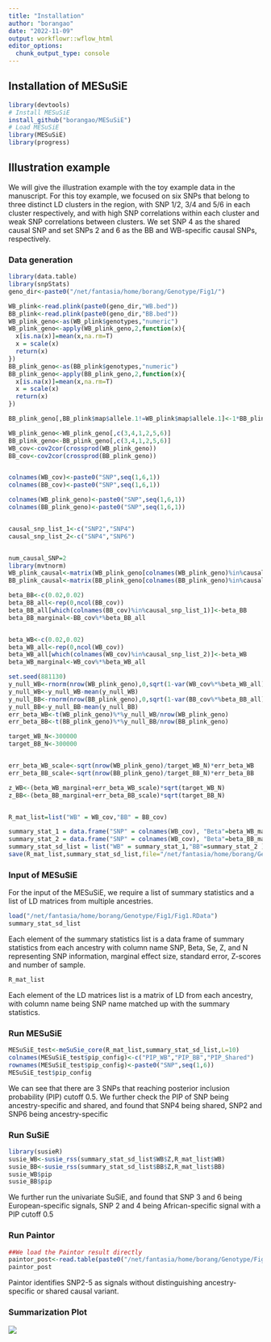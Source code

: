 ```yaml
---
title: "Installation"
author: "borangao"
date: "2022-11-09"
output: workflowr::wflow_html
editor_options:
  chunk_output_type: console
---
```


## Installation of MESuSiE

```r
library(devtools)
# Install MESuSiE
install_github("borangao/MESuSiE")
# Load MESuSiE
library(MESuSiE)
library(progress)
```

## Illustration example
We will give the illustration example with the toy example data in the manuscript. For this toy example, we focused on six SNPs that belong to three distinct LD clusters in the region, with SNP 1/2, 3/4 and 5/6 in each cluster respectively, and with high SNP correlations within each cluster and weak SNP correlations between clusters. We set SNP 4 as the shared causal SNP and set SNPs 2 and 6 as the BB and WB-specific causal SNPs, respectively. 

### Data generation
```r
library(data.table)
library(snpStats)
geno_dir<-paste0("/net/fantasia/home/borang/Genotype/Fig1/")

WB_plink<-read.plink(paste0(geno_dir,"WB.bed"))
BB_plink<-read.plink(paste0(geno_dir,"BB.bed"))
WB_plink_geno<-as(WB_plink$genotypes,"numeric")
WB_plink_geno<-apply(WB_plink_geno,2,function(x){
  x[is.na(x)]=mean(x,na.rm=T)
  x = scale(x)
  return(x)
})
BB_plink_geno<-as(BB_plink$genotypes,"numeric")
BB_plink_geno<-apply(BB_plink_geno,2,function(x){
  x[is.na(x)]=mean(x,na.rm=T)
  x = scale(x)
  return(x)
})

BB_plink_geno[,BB_plink$map$allele.1!=WB_plink$map$allele.1]<-1*BB_plink_geno[,BB_plink$map$allele.1!=WB_plink$map$allele.1]

WB_plink_geno<-WB_plink_geno[,c(3,4,1,2,5,6)]
BB_plink_geno<-BB_plink_geno[,c(3,4,1,2,5,6)]
WB_cov<-cov2cor(crossprod(WB_plink_geno))
BB_cov<-cov2cor(crossprod(BB_plink_geno))


colnames(WB_cov)<-paste0("SNP",seq(1,6,1))
colnames(BB_cov)<-paste0("SNP",seq(1,6,1))

colnames(WB_plink_geno)<-paste0("SNP",seq(1,6,1))
colnames(BB_plink_geno)<-paste0("SNP",seq(1,6,1))


causal_snp_list_1<-c("SNP2","SNP4")
causal_snp_list_2<-c("SNP4","SNP6")


num_causal_SNP=2
library(mvtnorm)
WB_plink_causal<-matrix(WB_plink_geno[colnames(WB_plink_geno)%in%causal_snp_list_1],ncol=num_causal_SNP)
BB_plink_causal<-matrix(BB_plink_geno[colnames(BB_plink_geno)%in%causal_snp_list_2],ncol=num_causal_SNP)

beta_BB<-c(0.02,0.02)
beta_BB_all<-rep(0,ncol(BB_cov))
beta_BB_all[which(colnames(BB_cov)%in%causal_snp_list_1)]<-beta_BB
beta_BB_marginal<-BB_cov%*%beta_BB_all


beta_WB<-c(0.02,0.02)
beta_WB_all<-rep(0,ncol(WB_cov))
beta_WB_all[which(colnames(WB_cov)%in%causal_snp_list_2)]<-beta_WB
beta_WB_marginal<-WB_cov%*%beta_WB_all

set.seed(881130)
y_null_WB<-rnorm(nrow(WB_plink_geno),0,sqrt(1-var(WB_cov%*%beta_WB_all)))
y_null_WB<-y_null_WB-mean(y_null_WB)
y_null_BB<-rnorm(nrow(BB_plink_geno),0,sqrt(1-var(BB_cov%*%beta_BB_all)))
y_null_BB<-y_null_BB-mean(y_null_BB)
err_beta_WB<-t(WB_plink_geno)%*%y_null_WB/nrow(WB_plink_geno)
err_beta_BB<-t(BB_plink_geno)%*%y_null_BB/nrow(BB_plink_geno)

target_WB_N<-300000
target_BB_N<-300000


err_beta_WB_scale<-sqrt(nrow(WB_plink_geno)/target_WB_N)*err_beta_WB
err_beta_BB_scale<-sqrt(nrow(BB_plink_geno)/target_BB_N)*err_beta_BB

z_WB<-(beta_WB_marginal+err_beta_WB_scale)*sqrt(target_WB_N)
z_BB<-(beta_BB_marginal+err_beta_BB_scale)*sqrt(target_BB_N)


R_mat_list=list("WB" = WB_cov,"BB" = BB_cov)

summary_stat_1 = data.frame("SNP" = colnames(WB_cov), "Beta"=beta_WB_marginal+err_beta_WB_scale,"Se"=1/sqrt(target_WB_N), "Z" =z_WB,  "N" =target_WB_N )
summary_stat_2 = data.frame("SNP" = colnames(WB_cov), "Beta"=beta_BB_marginal+err_beta_BB_scale,"Se"=1/sqrt(target_BB_N), "Z" =z_BB,  "N" =target_BB_N )
summary_stat_sd_list = list("WB" = summary_stat_1,"BB"=summary_stat_2 )  
save(R_mat_list,summary_stat_sd_list,file="/net/fantasia/home/borang/Genotype/Fig1/Fig1.RData")

```

### Input of MESuSiE
For the input of the MESuSiE, we require a list of summary statistics and a list of LD matrices from multiple ancestries.
```r
load("/net/fantasia/home/borang/Genotype/Fig1/Fig1.RData")
summary_stat_sd_list
```
Each element of the summary statistics list is a data frame of summary statistics from each ancestry with column name SNP, Beta, Se, Z, and N representing SNP information, marginal effect size, standard error, Z-scores and number of sample.
```r
R_mat_list
```
Each element of the LD matrices list is a matrix of LD from each ancestry, with column name being SNP name matched up with the summary statistics. 

### Run MESuSiE
```r
MESuSiE_test<-meSuSie_core(R_mat_list,summary_stat_sd_list,L=10)
colnames(MESuSiE_test$pip_config)<-c("PIP_WB","PIP_BB","PIP_Shared")
rownames(MESuSiE_test$pip_config)<-paste0("SNP",seq(1,6))
MESuSiE_test$pip_config
```
We can see that there are 3 SNPs that reaching posterior inclusion probability (PIP) cutoff 0.5. We further check the PIP of SNP being ancestry-specific and shared, and found that SNP4 being shared, SNP2 and SNP6 being ancestry-specific

### Run SuSiE
```r
library(susieR)
susie_WB<-susie_rss(summary_stat_sd_list$WB$Z,R_mat_list$WB)
susie_BB<-susie_rss(summary_stat_sd_list$BB$Z,R_mat_list$BB)
susie_WB$pip
susie_BB$pip
```
We further run the univariate SuSiE, and found that SNP 3 and 6 being European-specific signals, SNP 2 and 4 being African-specific signal with a PIP cutoff 0.5

### Run Paintor
```r
##We load the Paintor result directly
paintor_post<-read.table(paste0("/net/fantasia/home/borang/Genotype/Fig1/result/fig1.mcmc.paintor"),header=T)
paintor_post
```

Paintor identifies SNP2-5 as signals without distinguishing ancestry-specific or shared causal variant.


### Summarization Plot
![](Fig_1.jpeg)
